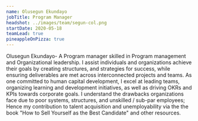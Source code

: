 ```yaml
---
name: Olusegun Ekundayo
jobTitle: Program Manager
headshot: ../images/team/segun-col.png
startDate: 2020-05-18
teamLead: true
pineappleOnPizza: true
---
```


Olusegun Ekundayo-
A Program manager skilled in Program  management and Organizational leadership.
I assist individuals and organizations achieve their goals by creating structures, and strategies for success, while ensuring  deliverables are met across interconnected projects and teams.
As one committed to human capital development, I excel at leading teams, organizing learning and development initiatives, as well as driving OKRs and KPIs towards corporate goals.
I understand the drawbacks organizations face due to poor systems, structures, and unskilled / sub-par employees; Hence my contribution to talent acquisition and unemployability via the the book "How to Sell Yourself as the Best Candidate" and other resources.
<!-- at www.segunekundayo.com.ng.
My core skills include; leadership, self-supervision, innovation, and proficiency in the use of Project Management, Human Resources and Operational management tools.
I build and support social enterprises, and I'm currently the convener of TEEEM and Karis Media. I'm also a product of professional membership and trainings via IIPSM, LDNI, and LinkedIn. -->

